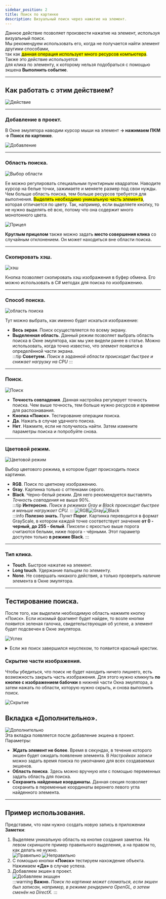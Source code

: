 ```yaml
---
sidebar_position: 2
title: Поиск по картинке
description: Визуальный поиск через нажатие на элемент.
---
```


Данное действие позволяет произвести нажатие на элемент, используя визуальный поиск.  
Мы рекомендуем использовать его, когда не получается найти элемент другими способами,  
так как <mark>данная операция использует много ресурсов компьютера</mark>. Также это действие используется  
для клика по элементу, к которому нельзя подобраться с помощью экшена **Выполнить событие**. 
_______________________________________________ 
## Как работать с этим действием?  
![Действие](./assets/SearchByPic/SearchByPic_pic1.png)
_______________________________________________   
### Добавление в проект.  
В Окне эмулятора наводим курсор мыши на элемент **→ нажимаем ПКМ → Поиск по картинке**.  

![Добавление](./assets/SearchByPic/SearchByPic_pic2.png)  
_______________________________________________ 
### Область поиска.  
![Выбор области](./assets/SearchByPic/SearchByPic_pic3.png)  

Ее можно регулировать специальным пунктирным квадратом. Наводите курсор на белые точки, зажимаете и меняете размер под свои нужды. Чем больше область поиска, тем больше ресурсов требуется для выполнения. <mark>Выделять необходимо уникальную часть элемента</mark>, которая отличается по цвету. Так, например, если выделяете кнопку, то не нужно выделять её всю, потому что она содержит много монотонного цвета.  

![Прицел](./assets/SearchByPic/SearchByPic_pic4.png)  

**Круглым прицелом** также можно задать **место совершения клика** со случайным отклонением. Он может находиться вне области поиска.  
_______________________________________________    
### Скопировать хэш.  
![хэш](./assets/SearchByPic/SearchByPic_pic5.png)   

Кнопка позволяет скопировать хэш изображения в буфер обмена. Его можно использовать в C# методах для поиска по изображению.  
_______________________________________________ 
### Способ поиска.  
![область поиска](./assets/SearchByPic/SearchByPic_pic6.png)  

Тут можно выбрать, как именно будет искаться изображение:  
- **Весь экран**. Поиск осуществляется по всему экрану.  
- **Выделенная область**. Данный режим позволяет выбрать область поиска в Окне эмулятора, как мы уже видели ранее в статье. Можно использовать, когда точно известно, что элемент появится в определённой части экрана.  
:::tip **Советуем.**
*Поиск в заданной области происходит быстрее и снижает нагрузку на CPU*
:::
_______________________________________________  
### Поиск.  
![Поиск](./assets/SearchByPic/SearchByPic_pic7.png)  
- **Точность совпадения**. Данная настройка регулирует точность поиска. Чем выше точность, тем больше нужно ресурсов и времени для распознавания.  
- **Кнопка «Поиск»**. Тестирование операции поиска.  
- **Да**. Нажать в случае удачного поиска.  
- **Нет**. Нажмите, если не получилось найти. Затем измените параметры поиска и попробуйте снова.  
_______________________________________________  
 ### Цветовой режим.  
 ![Цветовой режим](./assets/SearchByPic/SearchByPic_pic8.png)  

 Выбор цветового режима, в котором будет происходить поиск картинки.  
 - **RGB**. Поиск по цветному изображению.    
 - **Gray**. Картинка только с оттенками серого.    
 - **Black**. Черно-белый режим. Для него рекомендуется выставлять *Точность совпадения* не выше 90%.  
:::tip **Интересно.**
*Поиск в режимах Gray и Black происходит быстрее и меньше нагружает CPU.*
::: 
  ![RGB](./assets/SearchByPic/SearchByPic_pic9.png)![Gray](./assets/SearchByPic/SearchByPic_pic10.png)![Black](./assets/SearchByPic/SearchByPic_pic11.png)  
:::info **Полезно знать.**
Пункт **Порог**. Картинка переводится в формат GrayScale, в котором каждой точке соответствует значение **от 0 - черный, до 255 - белый**. Пиксели с яркостью выше порога считаются белыми, ниже порога - чёрными. Этот параметр доступен только **в режиме Black**.
:::     
 _______________________________________________ 
  ### Тип клика.  
  - **Touch**. Быстрое нажатие на элемент.  
  - **Long touch**. Удержание пальцем по элементу.   
  - **None**. Не совершать никакого действия, а только проверить наличие элемента в Окне эмулятора. 
  _______________________________________________  
## Тестирование поиска.  
 После того, как выделили необходимую область нажмите кнопку «Поиск». Если искомый фрагмент будет найден, то возле кнопки появится зеленая галочка, свидетельствующая об успехе, а элемент будет подсвечен в Окне эмулятора.  

![Успех](./assets/SearchByPic/SearchByPic_pic12.png)  
 <details>
<summary>Если же поиск завершился неуспехом, то появится красный крестик.</summary>  

![Неудача](./assets/SearchByPic/SearchByPic_pic13.png)
</details>
 
 ### Скрытие части изображения.  
 Чтобы убедиться, что поиск не будет находить ничего лишнего, есть возможность закрыть часть изображения. Для этого нужно кликнуть **по кнопке с изображением бабочки** в нижней части Окна эмулятора, а затем нажать по области, которую нужно скрыть, и снова выполнить поиск.  
 
 ![Скрытие](./assets/SearchByPic/SearchByPic_pic14.gif) 
## Вкладка «Дополнительно».  
![Дополнительно](./assets/SearchByPic/SearchByPic_pic15.png)  
Эта вкладка появляется после добавление экшена в проект. Параметры:  
- **Ждать элемент не более**. Время в секундах, в течение которого экшен будет ожидать появление элемента. В *Настройках записи* можно задать время поиска по умолчанию для всех создаваемых экшенов.  
- **Область поиска**. Здесь можно вручную или с помощью переменных задать область для поиска.  
- **Сохранить найденные координаты.** Данная секция позволяет сохранить в переменные координаты верхнего левого угла найденного элемента.  
_______________________________________________
## Пример использования.  
Представим, что нам нужно создать новую запись в приложении **Заметки**:    
1. Выделяем уникальную область на кнопке создания заметки. На левом скриншоте пример правильного выделения, а на правом то, как делать не нужно.    
![Правильно](./assets/SearchByPic/SearchByPic_pic16.png) ![Неправильно](./assets/SearchByPic/SearchByPic_pic17.png)  
2. С помощью кнопки **«Поиск»** тестируем нахождение объекта. Нажимаем **«Да»** в случае успеха.  
3. Добавляем экшен в проект.  
![Добавляем экшщен](./assets/SearchByPic/SearchByPic_pic18.png)  
:::warning **Важно.**
*Поиск по картинке может сломаться, если экшен был записан, например, в режиме рендеринга OpenGL, а затем сменён на DirectX.*
:::
  



  
